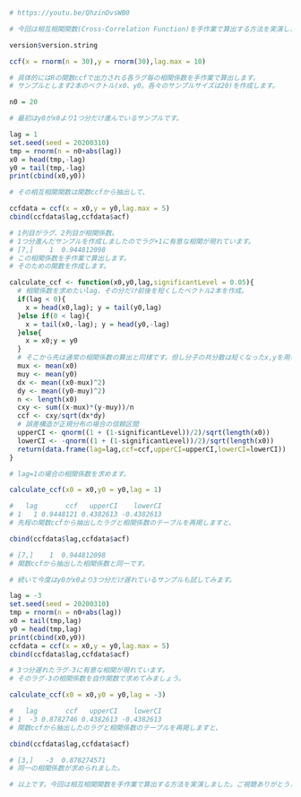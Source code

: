 ```{r}
# https://youtu.be/QhzinDvsWB0

# 今回は相互相関関数(Cross-Correlation Function)を手作業で算出する方法を実演します。

version$version.string

ccf(x = rnorm(n = 30),y = rnorm(30),lag.max = 10)

# 具体的にはRの関数ccfで出力される各ラグ毎の相関係数を手作業で算出します。
# サンプルとします2本のベクトル(x0、y0。各々のサンプルサイズは20)を作成します。

n0 = 20

# 最初はy0がx0より1つ分だけ進んでいるサンプルです。

lag = 1
set.seed(seed = 20200310)
tmp = rnorm(n = n0+abs(lag))
x0 = head(tmp,-lag)
y0 = tail(tmp,-lag)
print(cbind(x0,y0))

# その相互相関関数は関数ccfから抽出して、

ccfdata = ccf(x = x0,y = y0,lag.max = 5)
cbind(ccfdata$lag,ccfdata$acf)

# 1列目がラグ、2列目が相関係数。
# 1つ分進んだサンプルを作成しましたのでラグ+1に有意な相関が現れています。
# [7,]    1  0.944812098
# この相関係数を手作業で算出します。
# そのための関数を作成します。

calculate_ccf <- function(x0,y0,lag,significantLevel = 0.05){
  # 相関係数を求めたいlag、その分だけ前後を短くしたベクトル2本を作成。
  if(lag < 0){
    x = head(x0,lag); y = tail(y0,lag)
  }else if(0 < lag){
    x = tail(x0,-lag); y = head(y0,-lag)
  }else{
    x = x0;y = y0
  }
  # そこから先は通常の相関係数の算出と同様です。但し分子の共分散は短くなったx,yを用います。
  mux <- mean(x0)
  muy <- mean(y0)
  dx <- mean((x0-mux)^2)
  dy <- mean((y0-muy)^2)
  n <- length(x0)
  cxy <- sum((x-mux)*(y-muy))/n
  ccf <- cxy/sqrt(dx*dy)
  # 誤差構造が正規分布の場合の信頼区間
  upperCI <- qnorm((1 + (1-significantLevel))/2)/sqrt(length(x0))
  lowerCI <- -qnorm((1 + (1-significantLevel))/2)/sqrt(length(x0))
  return(data.frame(lag=lag,ccf=ccf,upperCI=upperCI,lowerCI=lowerCI))
}

# lag=1の場合の相関係数を求めます。

calculate_ccf(x0 = x0,y0 = y0,lag = 1)

#   lag       ccf   upperCI    lowerCI
# 1   1 0.9448121 0.4382613 -0.4382613
# 先程の関数ccfから抽出したラグと相関係数のテーブルを再掲しますと、

cbind(ccfdata$lag,ccfdata$acf)

# [7,]    1  0.944812098
# 関数ccfから抽出した相関係数と同一です。

# 続いて今度はy0がx0より3つ分だけ遅れているサンプルも試してみます。

lag = -3
set.seed(seed = 20200310)
tmp = rnorm(n = n0+abs(lag))
x0 = tail(tmp,lag)
y0 = head(tmp,lag)
print(cbind(x0,y0))
ccfdata = ccf(x = x0,y = y0,lag.max = 5)
cbind(ccfdata$lag,ccfdata$acf)

# 3つ分遅れたラグ-3に有意な相関が現れています。
# そのラグ-3の相関係数を自作関数で求めてみましょう。

calculate_ccf(x0 = x0,y0 = y0,lag = -3)

#   lag       ccf   upperCI    lowerCI
# 1  -3 0.8782746 0.4382613 -0.4382613
# 関数ccfから抽出したのラグと相関係数のテーブルを再掲しますと、

cbind(ccfdata$lag,ccfdata$acf)

# [3,]   -3  0.878274571
# 同一の相関係数が求められました。

# 以上です。今回は相互相関関数を手作業で算出する方法を実演しました。ご視聴ありがとうございました。
```
